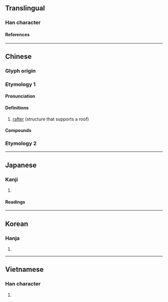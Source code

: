{{character info}}
==Translingual==

===Han character===
{{Han char|rn=75|rad=木|as=10|sn=14|four=40932|canj=DYWV,XDYWV|ids=⿰木衰}}

====References====
{{Han ref|kx=0544.200|dkj=15276|dj=0932.040|hdz=21267.070|uh=69B1}}

----

==Chinese==
{{zh-forms}}

===Glyph origin===
{{Han etym}}

===Etymology 1===

====Pronunciation====
{{zh-pron
|m=cuī
|c=ceoi1
|h=pfs=
|md=
|mn=
|w=
|mc=y
|oc=y
|cat=n
}}

====Definitions====
{{zh-hanzi}}

# [[rafter]] (structure that supports a roof)

====Compounds====
{{zh-der|榱桷|榱棟|榱椽|榱題}}

===Etymology 2===
{{zh-see|檨|v}}

----

==Japanese==

===Kanji===
{{ja-kanji|grade=|rs=木10}}

# {{rfdef|ja|sort=木10}}

====Readings====
{{ja-readings
|goon=すい
|kanon=すい
|kun=たるき
}}

----

==Korean==

===Hanja===
{{ko-hanja|최}}

# {{rfdef|ko|sort=木10}}

----

==Vietnamese==

===Han character===
{{vi-readings|rs=木10|reading=suôi}}

# {{rfdef|vi|sort=木10}}